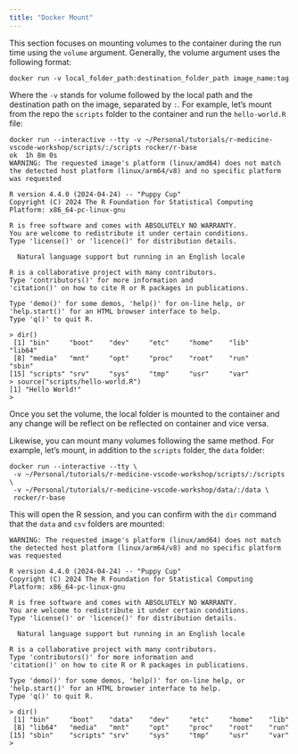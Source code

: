```yaml
---
title: "Docker Mount"
---
```


This section focuses on mounting volumes to the container during the run time using the `volume` argument. Generally, the volume argument uses the following format:

```shell
docker run -v local_folder_path:destination_folder_path image_name:tag
```

Where the `-v` stands for volume followed by the local path and the destination path on the image, separated by `:`. For example, let's mount from the repo the `scripts` folder to the container and run the `hello-world.R` file:


```shell
docker run --interactive --tty -v ~/Personal/tutorials/r-medicine-vscode-workshop/scripts/:/scripts rocker/r-base                                                                                                                                                                                           ok  1h 8m 0s
WARNING: The requested image's platform (linux/amd64) does not match the detected host platform (linux/arm64/v8) and no specific platform was requested

R version 4.4.0 (2024-04-24) -- "Puppy Cup"
Copyright (C) 2024 The R Foundation for Statistical Computing
Platform: x86_64-pc-linux-gnu

R is free software and comes with ABSOLUTELY NO WARRANTY.
You are welcome to redistribute it under certain conditions.
Type 'license()' or 'licence()' for distribution details.

  Natural language support but running in an English locale

R is a collaborative project with many contributors.
Type 'contributors()' for more information and
'citation()' on how to cite R or R packages in publications.

Type 'demo()' for some demos, 'help()' for on-line help, or
'help.start()' for an HTML browser interface to help.
Type 'q()' to quit R.

> dir()
 [1] "bin"     "boot"    "dev"     "etc"     "home"    "lib"     "lib64"
 [8] "media"   "mnt"     "opt"     "proc"    "root"    "run"     "sbin"
[15] "scripts" "srv"     "sys"     "tmp"     "usr"     "var"
> source("scripts/hello-world.R")
[1] "Hello World!"
>

```

Once you set the volume, the local folder is mounted to the container and any change will be reflect on be reflected on container and vice versa.

Likewise, you can mount many volumes following the same method. For example, let’s mount, in addition to the `scripts` folder, the `data` folder:


``` shell
docker run --interactive --tty \
 -v ~/Personal/tutorials/r-medicine-vscode-workshop/scripts/:/scripts \
 -v ~/Personal/tutorials/r-medicine-vscode-workshop/data/:/data \
 rocker/r-base
```
This will open the R session, and you can confirm with the `dir` command that the `data` and `csv` folders are mounted:

```shell
WARNING: The requested image's platform (linux/amd64) does not match the detected host platform (linux/arm64/v8) and no specific platform was requested

R version 4.4.0 (2024-04-24) -- "Puppy Cup"
Copyright (C) 2024 The R Foundation for Statistical Computing
Platform: x86_64-pc-linux-gnu

R is free software and comes with ABSOLUTELY NO WARRANTY.
You are welcome to redistribute it under certain conditions.
Type 'license()' or 'licence()' for distribution details.

  Natural language support but running in an English locale

R is a collaborative project with many contributors.
Type 'contributors()' for more information and
'citation()' on how to cite R or R packages in publications.

Type 'demo()' for some demos, 'help()' for on-line help, or
'help.start()' for an HTML browser interface to help.
Type 'q()' to quit R.

> dir()
 [1] "bin"     "boot"    "data"    "dev"     "etc"     "home"    "lib"
 [8] "lib64"   "media"   "mnt"     "opt"     "proc"    "root"    "run"
[15] "sbin"    "scripts" "srv"     "sys"     "tmp"     "usr"     "var"
>
```